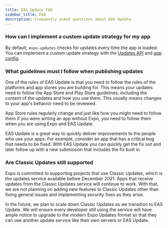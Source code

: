 ```yaml
---
title: EAS Update FAQ
sidebar_title: FAQ
description: Frequently asked questions about EAS Update.
---
```


### How can I implement a custom update strategy for my app

By default, `expo-updates` checks for updates every time the app is loaded. You can implement a custom update strategy with the [Updates API](/versions/latest/sdk/updates) and [app config](/versions/latest/config/app/#updates).

### What guidelines must I follow when publishing updates

One of the rules of EAS Update is that you need to follow the rules of the platforms and app stores you are building for. This means your updates need to follow the App Store and Play Store guidelines, including the content of the updates and how you use them. This usually means changes to your app's behavior need to be reviewed.

App Store rules regularly change and just like how you might need to follow them if you were writing an app without Expo, you need to follow them when you are using Expo and EAS Update.

EAS Update is a great way to quickly deliver improvements to the people who use your apps. For example, consider an app that has a critical bug that needs to be fixed. With EAS Update you can quickly get the fix out and later follow up with a new submission that includes the fix built in.

### Are Classic Updates still supported

Expo is committed to supporting projects that use Classic Updates, which is the updates service available before December 2021. Apps that receive updates from the Classic Updates service will continue to work. With that, we are not planning on adding new features to Classic Updates other than fixing general issues and implementing security fixes as they arise.

In the future, we plan to scale down Classic Updates as we transition to EAS Update. We will ensure every developer still using the service will have ample notice to upgrade to the modern Expo Updates format so that they can use another update service like their own servers or EAS Update.
